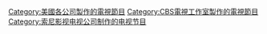 [[Category:美國各公司製作的電視節目|Category:美國各公司製作的電視節目]]
[[Category:CBS電視工作室製作的電視節目|Category:CBS電視工作室製作的電視節目]]
[[Category:索尼影视电视公司制作的电视节目|Category:索尼影视电视公司制作的电视节目]]